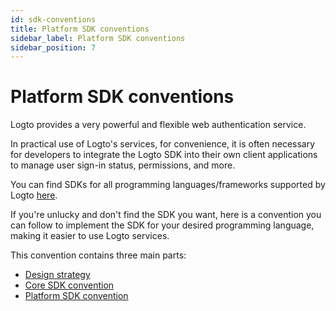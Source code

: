 ```yaml
---
id: sdk-conventions
title: Platform SDK conventions
sidebar_label: Platform SDK conventions
sidebar_position: 7
---
```


# Platform SDK conventions

Logto provides a very powerful and flexible web authentication service.

In practical use of Logto's services, for convenience, it is often necessary for developers to integrate the Logto SDK into their own client applications to manage user sign-in status, permissions, and more.

You can find SDKs for all programming languages/frameworks supported by Logto [here](/quick-starts).

If you're unlucky and don't find the SDK you want, here is a convention you can follow to implement the SDK for your desired programming language, making it easier to use Logto services.

This convention contains three main parts:

- [Design strategy](./design-strategy)
- [Core SDK convention](./core-sdk-convention)
- [Platform SDK convention](./platform-sdk-convention)
